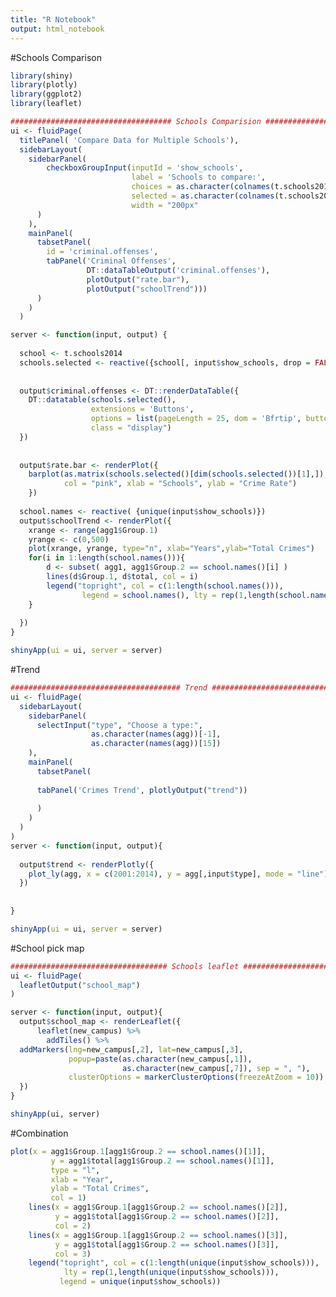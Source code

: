 ```yaml
---
title: "R Notebook"
output: html_notebook
---
```

#Schools Comparison
```r
library(shiny)
library(plotly)
library(ggplot2)
library(leaflet)

#################################### Schools Comparision ############################################
ui <- fluidPage(
  titlePanel( 'Compare Data for Multiple Schools'),
  sidebarLayout(
    sidebarPanel(
        checkboxGroupInput(inputId = 'show_schools', 
                           label = 'Schools to compare:',
                           choices = as.character(colnames(t.schools2014)), 
                           selected = as.character(colnames(t.schools2014)[c(1,2)]), 
                           width = "200px"
      )
    ),
    mainPanel(
      tabsetPanel(
        id = 'criminal.offenses',
        tabPanel('Criminal Offenses', 
                 DT::dataTableOutput('criminal.offenses'),
                 plotOutput("rate.bar"),
                 plotOutput("schoolTrend")))
      )
    )
  )

server <- function(input, output) {
  
  school <- t.schools2014
  schools.selected <- reactive({school[, input$show_schools, drop = FALSE]})
  
  
  output$criminal.offenses <- DT::renderDataTable({
    DT::datatable(schools.selected(), 
                  extensions = 'Buttons', 
                  options = list(pageLength = 25, dom = 'Bfrtip', buttons = I('colvis')),
                  class = "display")
  })
  
  
  output$rate.bar <- renderPlot({
    barplot(as.matrix(schools.selected()[dim(schools.selected())[1],]), 
            col = "pink", xlab = "Schools", ylab = "Crime Rate")
    })
  
  school.names <- reactive( {unique(input$show_schools)})
  output$schoolTrend <- renderPlot({
    xrange <- range(agg1$Group.1) 
    yrange <- c(0,500)
    plot(xrange, yrange, type="n", xlab="Years",ylab="Total Crimes")
    for(i in 1:length(school.names())){
        d <- subset( agg1, agg1$Group.2 == school.names()[i] )
        lines(d$Group.1, d$total, col = i)
        legend("topright", col = c(1:length(school.names())),
                legend = school.names(), lty = rep(1,length(school.names())))
    }
      
  })
}

shinyApp(ui = ui, server = server)
```
#Trend
```r
###################################### Trend ######################################################
ui <- fluidPage(
  sidebarLayout(
    sidebarPanel(
      selectInput("type", "Choose a type:",
                  as.character(names(agg))[-1],
                  as.character(names(agg))[15])
    ),
    mainPanel(
      tabsetPanel(
     
      tabPanel('Crimes Trend', plotlyOutput("trend"))
      
      )
    )
  )
)
server <- function(input, output){
  
  output$trend <- renderPlotly({
    plot_ly(agg, x = c(2001:2014), y = agg[,input$type], mode = "line")
  })
  
  
}

shinyApp(ui = ui, server = server)
```

#School pick map
```r
################################### Schools leaflet #############################################
ui <- fluidPage(
  leafletOutput("school_map")
)

server <- function(input, output){
  output$school_map <- renderLeaflet({
      leaflet(new_campus) %>%
        addTiles() %>% 
  addMarkers(lng=new_campus[,2], lat=new_campus[,3], 
             popup=paste(as.character(new_campus[,1]),
                         as.character(new_campus[,7]), sep = ", "),
             clusterOptions = markerClusterOptions(freezeAtZoom = 10))
  })
}

shinyApp(ui, server)
```
#Combination
```r






plot(x = agg1$Group.1[agg1$Group.2 == school.names()[1]], 
         y = agg1$total[agg1$Group.2 == school.names()[1]], 
         type = "l",
         xlab = "Year",
         ylab = "Total Crimes",
         col = 1)
    lines(x = agg1$Group.1[agg1$Group.2 == school.names()[2]], 
          y = agg1$total[agg1$Group.2 == school.names()[2]],
          col = 2)
    lines(x = agg1$Group.1[agg1$Group.2 == school.names()[3]], 
          y = agg1$total[agg1$Group.2 == school.names()[3]],
          col = 3)
    legend("topright", col = c(1:length(unique(input$show_schools))), 
            lty = rep(1,length(unique(input$show_schools))), 
           legend = unique(input$show_schools))
```